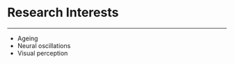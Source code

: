 <div class="fluid-row">
<div class="row">&nbsp;</div>
<div class="row">

<div class="col-md-8 col-sm-10 col-sm-offset-1 col-md-offset-2">

# Research Interests
<hr>
* Ageing
<!--    * Mostly bladibklah. -->
* Neural oscillations
* Visual perception

</div>
</div>
</div>